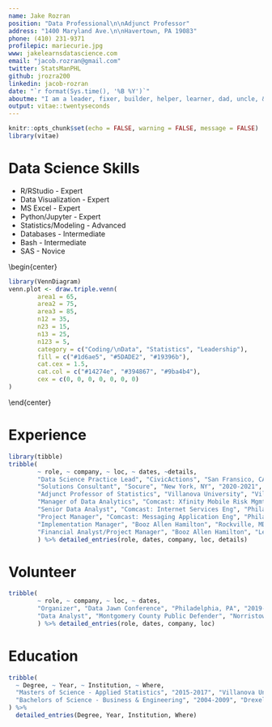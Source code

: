 ```yaml
---
name: Jake Rozran
position: "Data Professional\n\nAdjunct Professor"
address: "1400 Maryland Ave.\n\nHavertown, PA 19083"
phone: (410) 231-9371
profilepic: mariecurie.jpg
www: jakelearnsdatascience.com
email: "jacob.rozran@gmail.com"
twitter: StatsManPHL
github: jrozra200
linkedin: jacob-rozran
date: "`r format(Sys.time(), '%B %Y')`"
aboutme: "I am a leader, fixer, builder, helper, learner, dad, uncle, & data guy.\n\nI am a data professional who has real-world experience putting data products into production and building data teams. I am curious, constantly learning, and improving - staying up to date with trends in all facets of the data science life cycle.\n\nMy passion for data and statistics has inspired me to become an Adjunct Professor of Statistics, which has improved my ability to explain complex subjects to all levels of understanding. I love to learn in general and am a data fanatic."
output: vitae::twentyseconds
---
```


```r
knitr::opts_chunk$set(echo = FALSE, warning = FALSE, message = FALSE)
library(vitae)
```

# Data Science Skills

\btwocol
* R/RStudio - Expert
* Data Visualization - Expert
* MS Excel - Expert
* Python/Jupyter - Expert
* Statistics/Modeling - Advanced
* Databases - Intermediate
* Bash - Intermediate
* SAS - Novice

\begin{center}

```r
library(VennDiagram)
venn.plot <- draw.triple.venn(
        area1 = 65,
        area2 = 75,
        area3 = 85,
        n12 = 35,
        n23 = 15,
        n13 = 25,
        n123 = 5,
        category = c("Coding/\nData", "Statistics", "Leadership"),
        fill = c("#1d6ae5", "#5DADE2", "#19396b"),
        cat.cex = 1.5,
        cat.col = c("#14274e", "#394867", "#9ba4b4"),
        cex = c(0, 0, 0, 0, 0, 0, 0)
)
```

\end{center}

\etwocol

# Experience

```r
library(tibble)
tribble(
        ~ role, ~ company, ~ loc, ~ dates, ~details,
        "Data Science Practice Lead", "CivicActions", "San Fransico, CA", "2021-Pres.", "Starting a Data Science Practice Area at CivicActions; spend time working on data solutions, sales, marketing, and project management.",
        "Solutions Consultant", "Socure", "New York, NY", "2020-2021", "Technical expert on fraud prevention, Know Your Customer (KYC)/Customer Identification Program (CIP), Socure product modules, data science, statistics, data visualization, and proof of concept presentations in support of the sales and onboarding processes.",
        "Adjunct Professor of Statistics", "Villanova University", "Villanova, PA", "2020-Pres.", "Build the syllabus, lectures, assignments, and tests for undergraduate Intro to Statistics course.",
        "Manager of Data Analytics", "Comcast: Xfinity Mobile Risk Mgmt", "Philadelphia, PA", "2017-2020", "Led and managed the data analytics and data engineering team for Xfinity Mobile Risk Management. Utilized R, Python, Impala, Splunk, Oracle.",
        "Senior Data Analyst", "Comcast: Internet Services Eng", "Philadelphia, PA", "2014-2017", "Designed and built predictive models, which improved compromised email user account detection times and discovery accuracy.", 
        "Project Manager", "Comcast: Messaging Application Eng", "Philadelphia, PA", "2013-2014", "Served as a Project Manager and ScrumMaster for the Messaging Application Engineering team.",
        "Implementation Manager", "Booz Allen Hamilton", "Rockville, MD", "2010-2013", "Served as the Implementation Manager and Site Administrator for several web applications.",
        "Financial Analyst/Project Manager", "Booz Allen Hamilton", "Lexington Park, MD", "2009-2010", "Developed a financial tracking system for clients."
        ) %>% detailed_entries(role, dates, company, loc, details)
```

# Volunteer

```r
tribble(
        ~ role, ~ company, ~ loc, ~ dates,
        "Organizer", "Data Jawn Conference", "Philadelphia, PA", "2019-Pres.",
        "Data Analyst", "Montgomery County Public Defender", "Norristown, PA", "2016-2017"
        ) %>% detailed_entries(role, dates, company, loc)
```

# Education

```r
tribble(
  ~ Degree, ~ Year, ~ Institution, ~ Where,
  "Masters of Science - Applied Statistics", "2015-2017", "Villanova University", "Villanova, PA",
  "Bachelors of Science - Business & Engineering", "2004-2009", "Drexel University", "Philadelphia, PA"
) %>% 
  detailed_entries(Degree, Year, Institution, Where)
```

